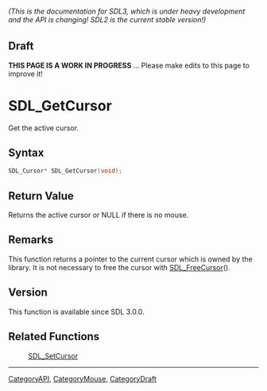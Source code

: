 ====== (This is the documentation for SDL3, which is under heavy development and the API is changing! SDL2 is the current stable version!) ======

== Draft ==

'''THIS PAGE IS A WORK IN PROGRESS''' ... Please make edits to this page to improve it!
= SDL_GetCursor =

Get the active cursor.

== Syntax ==

<syntaxhighlight lang='c'>
SDL_Cursor* SDL_GetCursor(void);
</syntaxhighlight>

== Return Value ==

Returns the active cursor or NULL if there is no mouse.

== Remarks ==

This function returns a pointer to the current cursor which is owned by the
library. It is not necessary to free the cursor with [[SDL_FreeCursor]]().

== Version ==

This function is available since SDL 3.0.0.

== Related Functions ==

:[[SDL_SetCursor]]

----
[[CategoryAPI]], [[CategoryMouse]], [[CategoryDraft]]



